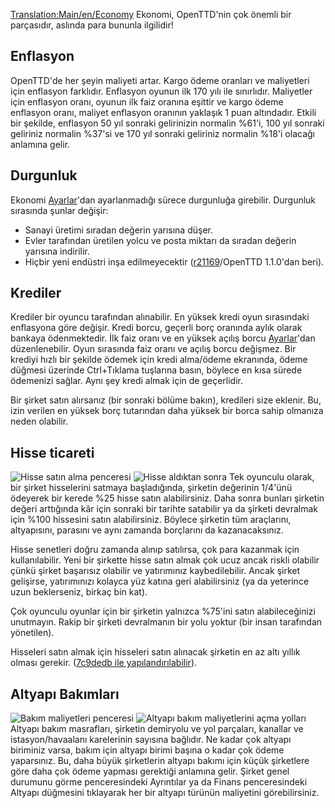 [[Translation:Main/en/Economy]]{{tr/İçindekiler}}
Ekonomi, OpenTTD'nin çok önemli bir parçasıdır, aslında para bununla ilgilidir!

==Enflasyon==
OpenTTD'de her şeyin maliyeti artar. Kargo ödeme oranları ve maliyetleri için enflasyon farklıdır. Enflasyon oyunun ilk 170 yılı ile sınırlıdır. Maliyetler için enflasyon oranı, oyunun ilk faiz oranına eşittir ve kargo ödeme enflasyon oranı, maliyet enflasyon oranının yaklaşık 1 puan altındadır. Etkili bir şekilde, enflasyon 50 yıl sonraki gelirinizin normalin %61'i, 100 yıl sonraki geliriniz normalin %37'si ve 170 yıl sonraki geliriniz normalin %18'i olacağı anlamına gelir.

==Durgunluk==
Ekonomi [[Main/tr/Ayarlar|Ayarlar]]'dan ayarlanmadığı sürece durgunluğa girebilir. Durgunluk sırasında şunlar değişir:
* Sanayi üretimi sıradan değerin yarısına düşer.
* Evler tarafından üretilen yolcu ve posta miktarı da sıradan değerin yarısına indirilir.
* Hiçbir yeni endüstri inşa edilmeyecektir ([https://github.com/OpenTTD/OpenTTD/commit/67549a206c438dee83f7a5c3cca86cef316edad6 r21169]/OpenTTD 1.1.0'dan beri).

==Krediler==
Krediler bir oyuncu tarafından alınabilir. En yüksek kredi oyun sırasındaki enflasyona göre değişir. Kredi borcu, geçerli borç oranında aylık olarak bankaya ödenmektedir. İlk faiz oranı ve en yüksek açılış borcu [[Main/tr/Ayarlar|Ayarlar]]'dan düzenlenebilir. Oyun sırasında faiz oranı ve açılış borcu değişmez.
Bir krediyi hızlı bir şekilde ödemek için kredi alma/ödeme ekranında, ödeme düğmesi üzerinde Ctrl+Tıklama tuşlarına basın, böylece en kısa sürede ödemenizi sağlar. Aynı şey kredi almak için de geçerlidir.

Bir şirket satın alırsanız (bir sonraki bölüme bakın), kredileri size eklenir. Bu, izin verilen en yüksek borç tutarından daha yüksek bir borca sahip olmanıza neden olabilir.

==Hisse ticareti==
[[File:en/Hisseal.png|frame|left|Hisse satın alma penceresi]]
[[File:en/Hisse2.png|frame|right|Hisse aldıktan sonra]]
Tek oyunculu olarak, bir şirket hisselerini satmaya başladığında, şirketin değerinin 1/4'ünü ödeyerek bir kerede %25 hisse satın alabilirsiniz. Daha sonra bunları şirketin değeri arttığında kâr için sonraki bir tarihte satabilir ya da şirketi devralmak için %100 hissesini satın alabilirsiniz. Böylece şirketin tüm araçlarını, altyapısını, parasını ve aynı zamanda borçlarını da kazanacaksınız.

Hisse senetleri doğru zamanda alınıp satılırsa, çok para kazanmak için kullanılabilir. Yeni bir şirkette hisse satın almak çok ucuz ancak riskli olabilir çünkü şirket başarısız olabilir ve yatırımınız kaybedilebilir. Ancak şirket gelişirse, yatırımınızı kolayca yüz katına geri alabilirsiniz (ya da yeterince uzun beklerseniz, birkaç bin kat).

Çok oyunculu oyunlar için bir şirketin yalnızca %75'ini satın alabileceğinizi unutmayın. Rakip bir şirketi devralmanın bir yolu yoktur (bir insan tarafından yönetilen).

Hisseleri satın almak için hisseleri satın alınacak şirketin en az altı yıllık olması gerekir. ([https://github.com/OpenTTD/OpenTTD/commit/7c9dedb94f3b3ebca222f544f7d7502f22d03bb7 7c9dedb ile yapılandırılabilir]).

==Altyapı Bakımları==
[[File:en/Giderler.png|frame|Bakım maliyetleri penceresi]]
[[File:en/Bakım.png|frame|Altyapı bakım maliyetlerini açma yolları]]
Altyapı bakım masrafları, şirketin demiryolu ve yol parçaları, kanallar ve istasyon/havaalanı karelerinin sayısına bağlıdır. Ne kadar çok altyapı biriminiz varsa, bakım için altyapı birimi başına o kadar çok ödeme yaparsınız. Bu, daha büyük şirketlerin altyapı bakımı için küçük şirketlere göre daha çok ödeme yapması gerektiği anlamına gelir. Şirket genel durumunu görme penceresindeki Ayrıntılar ya da Finans penceresindeki Altyapı düğmesini tıklayarak her bir altyapı türünün maliyetini görebilirsiniz.